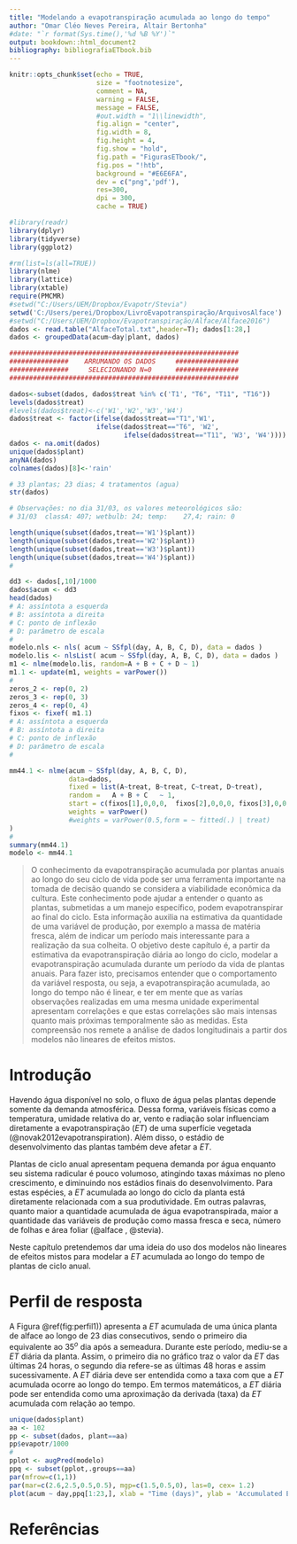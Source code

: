 ```yaml
---
title: "Modelando a evapotranspiração acumulada ao longo do tempo"
author: "Omar Cléo Neves Pereira, Altair Bertonha"
#date: "`r format(Sys.time(),'%d %B %Y')`"
output: bookdown::html_document2
bibliography: bibliografiaETbook.bib
---
```


<!-- \renewcommand{\figurename}{Figura} -->
<!-- \renewcommand{\tablename}{Tabela} -->

```r
knitr::opts_chunk$set(echo = TRUE, 
                      size = "footnotesize",
                      comment = NA,
                      warning = FALSE,
                      message = FALSE,
                      #out.width = "1\\linewidth",
                      fig.align = "center",
                      fig.width = 8, 
                      fig.height = 4, 
                      fig.show = "hold",
                      fig.path = "FigurasETbook/",
                      fig.pos = "!htb",
                      background = "#E6E6FA",
                      dev = c("png",'pdf'),
                      res=300,
                      dpi = 300,
                      cache = TRUE)
```

```r
#library(readr)
library(dplyr)
library(tidyverse)
library(ggplot2)
```

```r
#rm(list=ls(all=TRUE))
library(nlme)
library(lattice)
library(xtable)
require(PMCMR)
#setwd("C:/Users/UEM/Dropbox/Evapotr/Stevia")
setwd('C:/Users/perei/Dropbox/LivroEvapotranspiração/ArquivosAlface')
#setwd("C:/Users/UEM/Dropbox/Evapotranspiração/Alface/Alface2016")
dados <- read.table("AlfaceTotal.txt",header=T); dados[1:28,]
dados <- groupedData(acum~day|plant, dados)

##########################################################
###############    ARRUMANDO OS DADOS     ################
###############     SELECIONANDO N=0      ################
##########################################################

dados<-subset(dados, dados$treat %in% c('T1', "T6", "T11", "T16")) 
levels(dados$treat)
#levels(dados$treat)<-c('W1','W2','W3','W4')
dados$treat <- factor(ifelse(dados$treat=="T1",'W1',
                      ifelse(dados$treat=="T6", 'W2',
                             ifelse(dados$treat=="T11", 'W3', 'W4'))))
dados <- na.omit(dados)
unique(dados$plant)
anyNA(dados)
colnames(dados)[8]<-'rain'

# 33 plantas; 23 dias; 4 tratamentos (agua)
str(dados)

# Observações: no dia 31/03, os valores meteorológicos são:
# 31/03  classA: 407; wetbulb: 24; temp:	27,4; rain:	0

length(unique(subset(dados,treat=='W1')$plant))
length(unique(subset(dados,treat=='W2')$plant))
length(unique(subset(dados,treat=='W3')$plant))
length(unique(subset(dados,treat=='W4')$plant))
#

```

```r

dd3 <- dados[,10]/1000
dados$acum <- dd3
head(dados)
# A: assíntota a esquerda
# B: assíntota a direita
# C: ponto de inflexão
# D: parâmetro de escala
#
modelo.nls <- nls( acum ~ SSfpl(day, A, B, C, D), data = dados )
modelo.lis <- nlsList( acum ~ SSfpl(day, A, B, C, D), data = dados )
m1 <- nlme(modelo.lis, random=A + B + C + D ~ 1)
m1.1 <- update(m1, weights = varPower())
#
zeros_2 <- rep(0, 2)
zeros_3 <- rep(0, 3)
zeros_4 <- rep(0, 4)
fixos <- fixef( m1.1)
# A: assíntota a esquerda
# B: assíntota a direita
# C: ponto de inflexão
# D: parâmetro de escala
#

mm44.1 <- nlme(acum ~ SSfpl(day, A, B, C, D),
               data=dados,
               fixed = list(A~treat, B~treat, C~treat, D~treat),
               random =   A + B + C   ~ 1,
               start = c(fixos[1],0,0,0,  fixos[2],0,0,0, fixos[3],0,0,0, fixos[4],0,0,0),
               weights = varPower()
               #weights = varPower(0.5,form = ~ fitted(.) | treat)
)
#
summary(mm44.1)
modelo <- mm44.1

```


> O conhecimento da evapotranspiração acumulada por plantas anuais ao longo do seu ciclo de vida pode ser uma ferramenta importante na tomada de decisão quando se considera a viabilidade econômica da cultura. Este conhecimento pode ajudar a entender o quanto as plantas, submetidas a um manejo específico, podem evapotranspirar ao final do ciclo. Esta informação auxilia na estimativa da quantidade de uma variável de produção, por exemplo a massa de matéria fresca, além de indicar um período mais interessante para a realização da sua colheita. O objetivo deste capítulo é, a partir da estimativa da evapotranspiração diária ao longo do ciclo, modelar a evapotranspiração acumulada durante um período da vida de plantas anuais. Para fazer isto, precisamos entender que o comportamento da variável resposta, ou seja, a evapotranspiração acumulada, ao longo do tempo não é linear, e ter em mente que as varías observações realizadas em uma mesma unidade experimental apresentam correlações e que estas correlações são mais intensas quanto mais próximas temporalmente são as medidas. Esta compreensão nos remete a análise de dados longitudinais a partir dos modelos não lineares de efeitos mistos.

# Introdução

Havendo água disponível no solo, o fluxo de água pelas plantas depende somente da demanda atmosférica. Dessa forma, variáveis físicas como a temperatura, umidade relativa do ar, vento e radiação solar influenciam diretamente a evapotranspiração ($ET$) de uma superfície vegetada (@novak2012evapotranspiration). Além disso, o estádio de desenvolvimento das plantas também deve afetar a $ET$. 


Plantas de ciclo anual apresentam pequena demanda por água enquanto seu sistema radicular é pouco volumoso, atingindo taxas máximas no pleno crescimento, e diminuindo nos estádios finais do desenvolvimento. Para estas espécies, a $ET$ acumulada ao longo do ciclo da planta está diretamente relacionada com a sua produtividade. Em outras palavras, quanto maior a quantidade acumulada de água evapotranspirada, maior a quantidade das variáveis de produção como massa fresca e seca, número de folhas e área foliar (@alface , @stevia).

Neste capítulo pretendemos dar uma ideia do uso dos modelos não lineares de efeitos mistos para modelar a $ET$ acumulada ao longo do tempo de plantas de ciclo anual.


# Perfil de resposta

A Figura \@ref(fig:perfil1)) apresenta a $ET$ acumulada de uma única planta de alface ao longo de 23 dias consecutivos, sendo o primeiro dia equivalente ao $35^o$ dia após a semeadura. Durante este período, mediu-se a $ET$ diária da planta. Assim, o primeiro dia no gráfico traz o valor da $ET$ das últimas 24 horas, o segundo dia refere-se as últimas 48 horas e assim sucessivamente. A $ET$ diária deve ser entendida como a taxa com que a $ET$ acumulada ocorre ao longo do tempo. Em termos matemáticos, a $ET$ diária pode ser entendida como uma aproximação da derivada (taxa) da $ET$ acumulada com relação ao tempo.

```r
unique(dados$plant)
aa <- 102
pp <- subset(dados, plant==aa)
pp$evapotr/1000
#
pplot <- augPred(modelo)
ppq <- subset(pplot,.groups==aa)
par(mfrow=c(1,1))
par(mar=c(2.6,2.5,0.5,0.5), mgp=c(1.5,0.5,0), las=0, cex= 1.2)
plot(acum ~ day,ppq[1:23,], xlab = "Time (days)", ylab = 'Accumulated ET (kg)',pch = 16)

```






# Referências

\bibliographystyle{apa}
	\bibliography{ReferenciasETbook}

